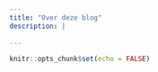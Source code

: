 ---
title: "Over deze blog"
description: |
  
---

```{r setup, include=FALSE}
knitr::opts_chunk$set(echo = FALSE)
```


